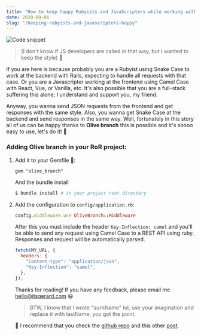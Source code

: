 ```yaml
---
title: "How to keep happy Rubyists and JavaScripters while working with REST APIs 🐫🐍"
date: 2020-09-06
slug: "/keeping-rubyists-and-javascripters-happy"
---
```


<img src="./img/image.png" alt="Code snippet" />

> (I don't know if JS developers are called in that way, but I wanted to keep the style) 👀

If you are here is because probably you are a Rubyist using Snake Case to work at the backend with Rails, expecting to handle all requests with that case. Or you are a Javascripter working at the frontend using Camel Case with React, Vue, or Vanilla, etc. It's also possible that you are a full-stack suffering this alone; I understand and support you, my friend.

Anyway, you wanna send JSON requests from the frontend and get responses with the same style. Also, you wanna get Snake Case at the backend and send responses in the same way. Well, fortunately in this story all of us can be happy thanks to **Olive branch** this is possible and it's soooo easy to use, let's do it! 👐

### Adding Olive branch in your RoR project:

1. Add it to your Gemfile 💎:

   ```:title=.Gemfile
   gem "olive_branch"
   ```

   And the bundle install

   ```bash
   $ bundle install # in your project root directory
   ```

2. Add the configuration to `config/application.rb`:

   ```:title=config/application.rb
   config.middleware.use OliveBranch::Middleware
   ```

   After this you must include the header `Key-Inflection: camel` and you'll be able to send any request using Camel Case to a REST API using ruby. Responses and request will be automatically parsed.

   ```js {4}
   fetch(MY_URL, {
     headers: {
       "Content-type": "application/json",
       "Key-Inflection": "camel",
     },
   });
   ```

   Thanks for reading! If you have any feedback, please email me <hello@itsgerard.com> 😃
   > BTW, I know that I wrote "surnName" lol, use your imagination and replace it with lastName, you got the point.

   📌 I recommend that you check the [github repo](https://github.com/vigetlabs/olive_branch) and this other [post](https://www.viget.com/articles/introducing-olivebranch/).
